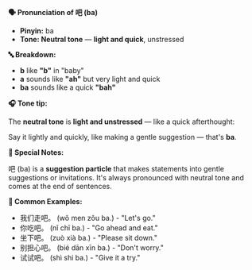 **🗣️ Pronunciation of 吧 (ba)**

- **Pinyin:** ba
- **Tone: Neutral tone** — **light and quick**, unstressed

**🔤 Breakdown:**

- **b** like **"b"** in "baby"
- **a** sounds like **"ah"** but very light and quick
- **ba** sounds like a quick **"bah"**

**🎧 Tone tip:**

The **neutral tone** is **light and unstressed** — like a quick afterthought:

Say it lightly and quickly, like making a gentle suggestion — that's **ba**.

**📝 Special Notes:**

吧 (ba) is a **suggestion particle** that makes statements into gentle suggestions or invitations.
It's always pronounced with neutral tone and comes at the end of sentences.

**📝 Common Examples:**

- 我们走吧。 (wǒ men zǒu ba.) - "Let's go."
- 你吃吧。 (nǐ chī ba.) - "Go ahead and eat."
- 坐下吧。 (zuò xià ba.) - "Please sit down."
- 别担心吧。 (bié dān xīn ba.) - "Don't worry."
- 试试吧。 (shì shi ba.) - "Give it a try."
